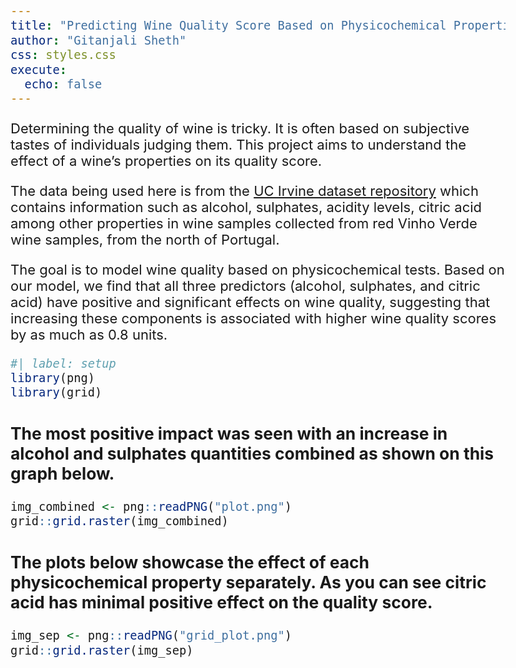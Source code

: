 ```yaml
---
title: "Predicting Wine Quality Score Based on Physicochemical Properties"
author: "Gitanjali Sheth"
css: styles.css
execute: 
  echo: false
---
```


Determining the quality of wine is tricky. It is often based on subjective tastes of individuals judging them. This project aims to understand the effect of a wine's properties on its quality score.

The data being used here is from the [UC Irvine dataset repository](https://archive.ics.uci.edu/dataset/186/wine+quality) which contains information such as alcohol, sulphates, acidity levels, citric acid among other properties in wine samples collected from red Vinho Verde wine samples, from the north of Portugal. 

The goal is to model wine quality based on physicochemical tests. Based on our model, we find that all three predictors (alcohol, sulphates, and citric acid) have positive and significant effects on wine quality, suggesting that increasing these components is associated with higher wine quality scores by as much as 0.8 units. 

<style>
img {
  width: 100%;  /* Adjust as needed, e.g., 80%, 50%, etc. */
  height: auto; /* Maintains aspect ratio */
}

/* Increase the overall font size */
body {
  font-size: 22px;
}

/* Increase the font size for headers */
h1, h2, h3, h4, h5, h6 {
  font-size: 1.2em; /* Adjust as needed */
}

/* Increase the font size for plot labels */
text {
  font-size: 20px;
}
</style>

```r
#| label: setup
library(png)
library(grid)

```

### The most positive impact was seen with an increase in alcohol and sulphates quantities combined as shown on this graph below. 
```r
img_combined <- png::readPNG("plot.png")
grid::grid.raster(img_combined)

```

### The plots below showcase the effect of each physicochemical property separately. As you can see citric acid has minimal positive effect on the quality score.
```r
img_sep <- png::readPNG("grid_plot.png")
grid::grid.raster(img_sep)
```

